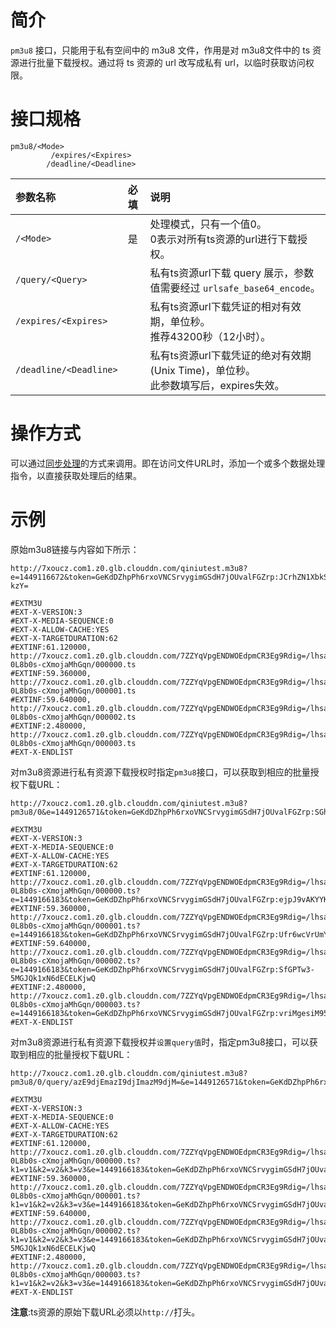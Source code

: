 # **简介**
`pm3u8` 接口，只能用于私有空间中的 m3u8 文件，作用是对 m3u8文件中的 ts 资源进行批量下载授权。通过将 ts 资源的 url 改写成私有 url，以临时获取访问权限。  

# **接口规格**

```
pm3u8/<Mode>
         /expires/<Expires>
        /deadline/<Deadline>
 ```

参数名称             | 必填 | 说明
:------------------- | :--- | :--------------------------------------------------------
`/<Mode>`            | 是   | 处理模式，只有一个值0。<br>0表示对所有ts资源的url进行下载授权。
`/query/<Query>`            |    | 私有ts资源url下载 query 展示，参数值需要经过 `urlsafe_base64_encode`。
`/expires/<Expires>` |    | 私有ts资源url下载凭证的相对有效期，单位秒。<br>推荐43200秒（12小时）。
`/deadline/<Deadline>`            |    | 私有ts资源url下载凭证的绝对有效期(Unix Time)，单位秒。<br>此参数填写后，expires失效。

<a id="pm3u8-request-syntax"></a>

# **操作方式**

可以通过[同步处理](https://developer.qiniu.com/dora/8266/synchronous-processing)的方式来调用。即在访问文件URL时，添加一个或多个数据处理指令，以直接获取处理后的结果。

# **示例**

原始m3u8链接与内容如下所示：  

```
http://7xoucz.com1.z0.glb.clouddn.com/qiniutest.m3u8?e=1449116672&token=GeKdDZhpPh6rxoVNCSrvygimGSdH7jOUvalFGZrp:JCrhZN1XbkSeNBucKRzmx3R-kzY=

#EXTM3U
#EXT-X-VERSION:3
#EXT-X-MEDIA-SEQUENCE:0
#EXT-X-ALLOW-CACHE:YES
#EXT-X-TARGETDURATION:62
#EXTINF:61.120000,
http://7xoucz.com1.z0.glb.clouddn.com/7ZZYqVpgENDWOEdpmCR3Eg9Rdig=/lhsawSRA9-0L8b0s-cXmojaMhGqn/000000.ts
#EXTINF:59.360000,
http://7xoucz.com1.z0.glb.clouddn.com/7ZZYqVpgENDWOEdpmCR3Eg9Rdig=/lhsawSRA9-0L8b0s-cXmojaMhGqn/000001.ts
#EXTINF:59.640000,
http://7xoucz.com1.z0.glb.clouddn.com/7ZZYqVpgENDWOEdpmCR3Eg9Rdig=/lhsawSRA9-0L8b0s-cXmojaMhGqn/000002.ts
#EXTINF:2.480000,
http://7xoucz.com1.z0.glb.clouddn.com/7ZZYqVpgENDWOEdpmCR3Eg9Rdig=/lhsawSRA9-0L8b0s-cXmojaMhGqn/000003.ts
#EXT-X-ENDLIST
```

对m3u8资源进行私有资源下载授权时指定`pm3u8`接口，可以获取到相应的批量授权下载URL：  

```
http://7xoucz.com1.z0.glb.clouddn.com/qiniutest.m3u8?pm3u8/0&e=1449126571&token=GeKdDZhpPh6rxoVNCSrvygimGSdH7jOUvalFGZrp:SGhJE2aC685_YmHMOtJEngduFes=

#EXTM3U
#EXT-X-VERSION:3
#EXT-X-MEDIA-SEQUENCE:0
#EXT-X-ALLOW-CACHE:YES
#EXT-X-TARGETDURATION:62
#EXTINF:61.120000,
http://7xoucz.com1.z0.glb.clouddn.com/7ZZYqVpgENDWOEdpmCR3Eg9Rdig=/lhsawSRA9-0L8b0s-cXmojaMhGqn/000000.ts?e=1449166183&token=GeKdDZhpPh6rxoVNCSrvygimGSdH7jOUvalFGZrp:ejpJ9vAKYYK1ZSpW6z3uS2pGBlo
#EXTINF:59.360000,
http://7xoucz.com1.z0.glb.clouddn.com/7ZZYqVpgENDWOEdpmCR3Eg9Rdig=/lhsawSRA9-0L8b0s-cXmojaMhGqn/000001.ts?e=1449166183&token=GeKdDZhpPh6rxoVNCSrvygimGSdH7jOUvalFGZrp:Ufr6wcVrUmY7jr8IpRH2fkCo2G0
#EXTINF:59.640000,
http://7xoucz.com1.z0.glb.clouddn.com/7ZZYqVpgENDWOEdpmCR3Eg9Rdig=/lhsawSRA9-0L8b0s-cXmojaMhGqn/000002.ts?e=1449166183&token=GeKdDZhpPh6rxoVNCSrvygimGSdH7jOUvalFGZrp:SfGPTw3-5MGJQk1xN6dECELKjwQ
#EXTINF:2.480000,
http://7xoucz.com1.z0.glb.clouddn.com/7ZZYqVpgENDWOEdpmCR3Eg9Rdig=/lhsawSRA9-0L8b0s-cXmojaMhGqn/000003.ts?e=1449166183&token=GeKdDZhpPh6rxoVNCSrvygimGSdH7jOUvalFGZrp:vriMgesiM95izCCRUrfAMT3bdVs
#EXT-X-ENDLIST
```

对m3u8资源进行私有资源下载授权并`设置query值`时，指定pm3u8接口，可以获取到相应的批量授权下载URL：
```
http://7xoucz.com1.z0.glb.clouddn.com/qiniutest.m3u8?pm3u8/0/query/azE9djEmazI9djImazM9djM=&e=1449126571&token=GeKdDZhpPh6rxoVNCSrvygimGSdH7jOUvalFGZrp:SGhJE2aC685_YmHMOtJEngduFes=

#EXTM3U
#EXT-X-VERSION:3
#EXT-X-MEDIA-SEQUENCE:0
#EXT-X-ALLOW-CACHE:YES
#EXT-X-TARGETDURATION:62
#EXTINF:61.120000,
http://7xoucz.com1.z0.glb.clouddn.com/7ZZYqVpgENDWOEdpmCR3Eg9Rdig=/lhsawSRA9-0L8b0s-cXmojaMhGqn/000000.ts?k1=v1&k2=v2&k3=v3&e=1449166183&token=GeKdDZhpPh6rxoVNCSrvygimGSdH7jOUvalFGZrp:ejpJ9vAKYYK1ZSpW6z3uS2pGBlo
#EXTINF:59.360000,
http://7xoucz.com1.z0.glb.clouddn.com/7ZZYqVpgENDWOEdpmCR3Eg9Rdig=/lhsawSRA9-0L8b0s-cXmojaMhGqn/000001.ts?k1=v1&k2=v2&k3=v3&e=1449166183&token=GeKdDZhpPh6rxoVNCSrvygimGSdH7jOUvalFGZrp:Ufr6wcVrUmY7jr8IpRH2fkCo2G0
#EXTINF:59.640000,
http://7xoucz.com1.z0.glb.clouddn.com/7ZZYqVpgENDWOEdpmCR3Eg9Rdig=/lhsawSRA9-0L8b0s-cXmojaMhGqn/000002.ts?k1=v1&k2=v2&k3=v3&e=1449166183&token=GeKdDZhpPh6rxoVNCSrvygimGSdH7jOUvalFGZrp:SfGPTw3-5MGJQk1xN6dECELKjwQ
#EXTINF:2.480000,
http://7xoucz.com1.z0.glb.clouddn.com/7ZZYqVpgENDWOEdpmCR3Eg9Rdig=/lhsawSRA9-0L8b0s-cXmojaMhGqn/000003.ts?k1=v1&k2=v2&k3=v3&e=1449166183&token=GeKdDZhpPh6rxoVNCSrvygimGSdH7jOUvalFGZrp:vriMgesiM95izCCRUrfAMT3bdVs
#EXT-X-ENDLIST
```

**注意**:ts资源的原始下载URL必须以`http://`打头。
